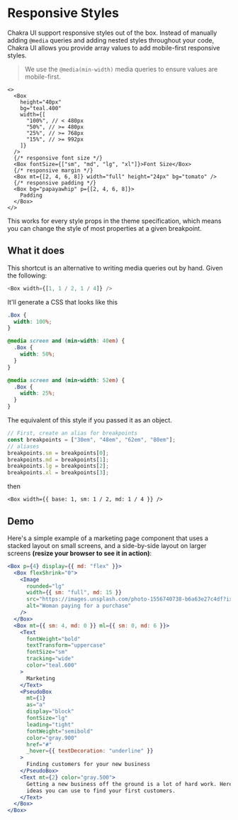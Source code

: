 # Responsive Styles

Chakra UI support responsive styles out of the box. Instead of manually adding
`@media` queries and adding nested styles throughout your code, Chakra UI allows
you provide array values to add mobile-first responsive styles.

> We use the `@media(min-width)` media queries to ensure values are
> mobile-first.

```jsxCodeOnly
<>
  <Box
    height="40px"
    bg="teal.400"
    width={[
      "100%", // < 480px
      "50%", // >= 480px
      "25%", // >= 768px
      "15%", // >= 992px
    ]}
  />
  {/* responsive font size */}
  <Box fontSize={["sm", "md", "lg", "xl"]}>Font Size</Box>
  {/* responsive margin */}
  <Box mt={[2, 4, 6, 8]} width="full" height="24px" bg="tomato" />
  {/* responsive padding */}
  <Box bg="papayawhip" p={[2, 4, 6, 8]}>
    Padding
  </Box>
</>
```

This works for every style props in the theme specification, which means you can
change the style of most properties at a given breakpoint.

## What it does

This shortcut is an alternative to writing media queries out by hand. Given the
following:

```js
<Box width={[1, 1 / 2, 1 / 4]} />
```

It'll generate a CSS that looks like this

```css
.Box {
  width: 100%;
}

@media screen and (min-width: 40em) {
  .Box {
    width: 50%;
  }
}

@media screen and (min-width: 52em) {
  .Box {
    width: 25%;
  }
}
```

The equivalent of this style if you passed it as an object.

```js
// First, create an alias for breakpoints
const breakpoints = ["30em", "48em", "62em", "80em"];
// aliases
breakpoints.sm = breakpoints[0];
breakpoints.md = breakpoints[1];
breakpoints.lg = breakpoints[2];
breakpoints.xl = breakpoints[3];
```

then

```jsxCodeOnly
<Box width={{ base: 1, sm: 1 / 2, md: 1 / 4 }} />
```

## Demo

Here's a simple example of a marketing page component that uses a stacked layout
on small screens, and a side-by-side layout on larger screens **(resize your
browser to see it in action)**:

```jsx
<Box p={4} display={{ md: "flex" }}>
  <Box flexShrink="0">
    <Image
      rounded="lg"
      width={{ sm: "full", md: 15 }}
      src="https://images.unsplash.com/photo-1556740738-b6a63e27c4df?ixlib=rb-1.2.1&ixid=eyJhcHBfaWQiOjEyMDd9&auto=format&fit=crop&w=2550&q=80"
      alt="Woman paying for a purchase"
    />
  </Box>
  <Box mt={{ sm: 4, md: 0 }} ml={{ sm: 0, md: 6 }}>
    <Text
      fontWeight="bold"
      textTransform="uppercase"
      fontSize="sm"
      tracking="wide"
      color="teal.600"
    >
      Marketing
    </Text>
    <PseudoBox
      mt={1}
      as="a"
      display="block"
      fontSize="lg"
      leading="tight"
      fontWeight="semibold"
      color="gray.900"
      href="#"
      _hover={{ textDecoration: "underline" }}
    >
      Finding customers for your new business
    </PseudoBox>
    <Text mt={2} color="gray.500">
      Getting a new business off the ground is a lot of hard work. Here are five
      ideas you can use to find your first customers.
    </Text>
  </Box>
</Box>
```
